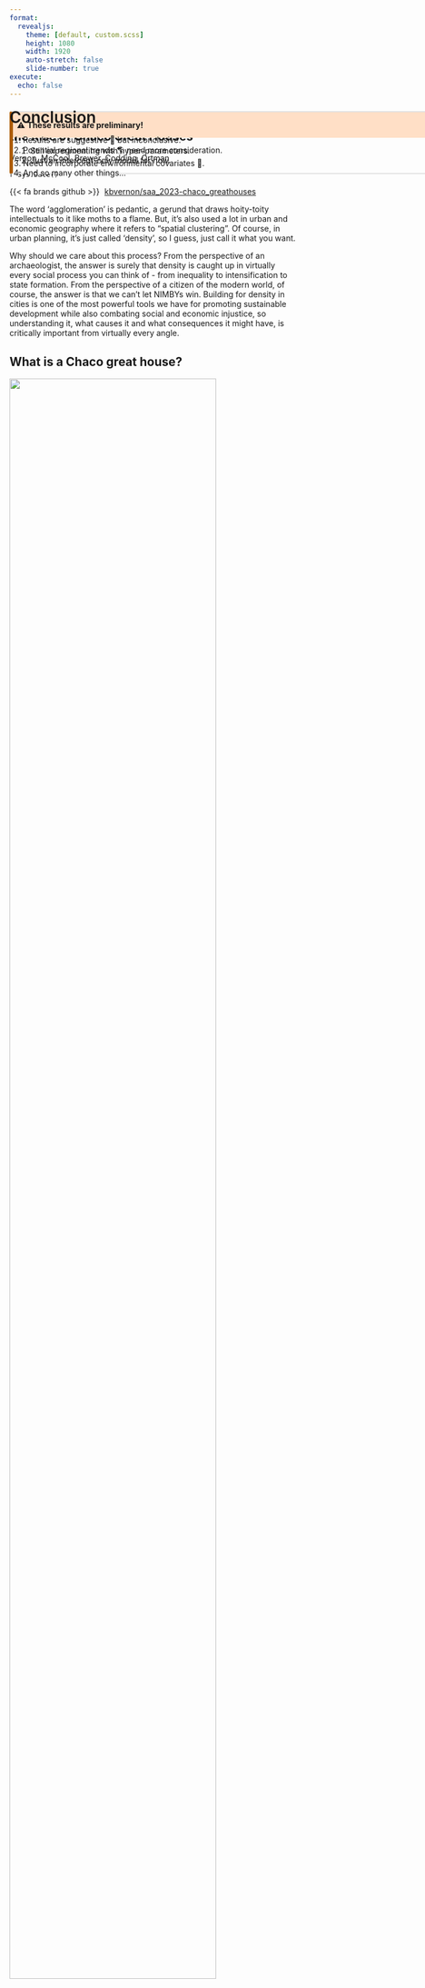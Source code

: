 ```yaml
---
format: 
  revealjs: 
    theme: [default, custom.scss]
    height: 1080
    width: 1920
    auto-stretch: false
    slide-number: true
execute:
  echo: false
---
```


## The Ecology of Agglomeration and <br>the Rise of Chaco Great Houses {.title-left background-image="figures/pueblo-bonito.png" background-size="contain"}

::: title-top
Vernon, McCool, Brewer, Codding, Ortman
:::

::: title-bottom
`r Sys.Date()`

{{< fa brands github >}} [kbvernon/saa_2023-chaco_greathouses](https://github.com/kbvernon/saa_2023-chaco_greathouses){style="padding-left: 0.3rem;"}
:::

::: {.notes}
The word 'agglomeration' is pedantic, a gerund that draws hoity-toity intellectuals to it like moths to a flame. But, it's also used a lot in urban and economic geography where it refers to "spatial clustering". Of course, in urban planning, it's just called 'density', so I guess, just call it what you want.  

Why should we care about this process? From the perspective of an archaeologist, the answer is surely that density is caught up in virtually every social process you can think of - from inequality to intensification to state formation. From the perspective of a citizen of the modern world, of course, the answer is that we can't let NIMBYs win. Building for density in cities is one of the most powerful tools we have for promoting sustainable development while also combating social and economic injustice, so understanding it, what causes it and what consequences it might have, is critically important from virtually every angle.  
:::

## What is a Chaco great house? {.horizontal-center}

[What is a great house?]{.menu-title style="display:none"}

::: {.r-stack width="100%" style="margin-top:1em;"}
::: {.fragment .fade-out fragment-index=0 style="margin-top:0.75em;"}
![](figures/great-house-outlines.png){width="85%" fig-align="center"}
:::

::: {.fragment .fade-in fragment-index=0 style="margin-top:0.75em;"}
![](figures/great-house-community.png){width="85%" fig-align="center"}
:::
:::

::: aside
Outlines adapted from [Van Dyke (2003)](https://doi.org/10.1080/00231940.2003.11758488), Figure 1.
:::

::: {.notes}
Monumental architecture, typically with one or more kivas surrounded by multi-story room blocks. They are also often found on prominent land forms and they are typically surrounded by dispersed pueblos or farms. 
:::

## Why are they built in these areas? {.horizontal-center background-image="figures/chaco-world-great-houses.png" background-size="contain"}

[Why this place?]{.menu-title style="display:none"}

::: aside
[Map displays centroids of HUC10 watersheds with at least one great house.]{style="color:black;"}
:::

## Why are they built at these times? {.horizontal-center}

[Why this time?]{.menu-title style="display:none"}

::: {.r-stack width="100%" style="margin-top:1em;"}
![](figures/construction-dates.png){width="65%" fig-align="center" style="margin-top: 1.5em;"}
:::

::: {.notes}
Two major building periods in the 11th century, though initial building began much earlier and continued even after Chaco canyon itself faded.  
:::

## Familiar hypotheses

::: {.fragment .semi-fade-out fragment-index=0}
1.  [**Natural advantages**]{.large}  
    Environment offers 🌳 resources, soil, 🌤️ climate️,💧 water!
:::

::: {.fragment .fade-in-then-semi-out fragment-index=0}
2.  [**Agglomeration effects**]{.large}  
    Density offers 🚚 reduced transport costs, 👷 available labor️, and 🧪 knowledge spill-overs  
:::

::: {.fragment .fade-in fragment-index="1"}
3.  [**But cities are costly, too!**]{.large}  
    More people means 🤼‍competition for jobs, 📈 higher rents, 🍷 expensive food, and 😬 more people  
:::

::: {.notes}
Agglomeration effects = scaling effects that encourage density. 
:::

## Clustering is costly!

IFD tells us that habitat **suitability** is negative density dependent, so how do we get agglomeration effects?  

![](figures/cartoon-habitat-selection-01.png){.img0 width="70%" fig-align="center" style="margin-top:2em;"}

## Allee effects are unstable

Positive effects at low density are eventually overwhelmed by competition.  

![](figures/cartoon-habitat-selection-02.png){.img0 width="70%" fig-align="center" style="margin-top:2em;"}

## But, unequal effects may be self-reinforcing

Given circumscription, the productivity of an unequal system will increase *relative to alternative arrangements*.  

![](figures/cartoon-habitat-selection-03.png){.img0 width="70%" fig-align="center" style="margin-top:2em;"}

::: aside
See Wilson and Codding (2020) [The marginal utility of inequality](https://doi.org/10.1007/s12110-020-09383-4).
:::

::: {.notes}
The key here is circumscription. It guarantees that subordinates will always be worse off by choosing not to participate. At the same time, dominants will benefit from subordination. So the *relative* advantages of the whole system will tend to increase.  

In the context of a sedentary, food production economy, this process would be amplified as the opportunity costs of moving would already be really high.  
:::

## Co-regionalization  

Can explore this process by looking for times and places where great houses and pueblos co-occur.  

![](figures/cartoon-farming-contribution.png){.img0 width="70%" fig-align="center" style="margin-top:2em;"}

::: aside
Relative rate is ratio of observed to expected counts, estimated using a multivariate space-time model fit with INLA in R.  
Method described in Gómez-Rubio _et al_ (2019) [Bayesian joint spatio-temporal analysis of multiple diseases](https://raco.cat/index.php/SORT/article/view/356181).
:::

::: {.notes}
Values less than 1 mean observed counts are lower than expected. Values greater than 1 mean observed counts are greater than expected.  
:::

## Unit of analysis {.horizontal-center background-image="figures/unit-of-analysis.png" background-size="contain"}

---

[Results]{.menu-title style="display:none"}

:::::: {style="position: absolute; top: 250px; width: 100%;"}
::::: {style="width: 960px; margin: 0 auto;"}
:::: {style="margin: 0; border-left: 6px solid #ac5c00; border-top: 2px solid #e2e2e2; border-right: 2px solid #e2e2e2; border-bottom: 2px solid #e2e2e2; border-radius: 0.25em;"}

::: {style="padding: 14px 0 14px 0.5em; background-color: #ffdfc6;"}
<div>[⚠️ **These results are preliminary!**]{.large}</div>
:::

::: {style="padding-left: 0.5em;"}

1.  Still experimenting with hyper-parameters.
2.  Just an intercept-only model for now.
:::

::::
::::: 
::::::

## Spatial random effects {.horizontal-center}

![](figures/spatial-random-effects.png){.img0 .mt-0 width="90%" fig-align="center"}

::: aside
Sum of shared and specific is total effect for each. 
:::

::: {.notes}

- Shared effect represents pattern irrespective of type.  
- Specific effects represent places that deviate from the shared effect.  
- So, there's just less of everything in the NE, and even less of great houses there.

:::

## Temporal random effects {.horizontal-center}

![](figures/temporal-random-effects.png){.img0 width="65%" fig-align="center" style="margin-top:3em;"}

::: aside
Sum of shared and specific is total effect for each. 
:::

::: {.notes}

- Shared effect represents pattern irrespective of type.  
- Specific effects represent times that deviate from the shared effect.  
- So, there's just less of everything before 900 and after 1300, 
- Slightly more of everything between those times,
- and even more great houses then.

:::

## Covariance of spatio-temporal weights {.horizontal-center}

![](figures/covariance-of-weights.png){.img0 width="73%" fig-align="center" style="margin-top:1em;"}

::: aside
Weights are contribution of shared effect to relative rates of each.
:::

::: {.notes}

Positive covariance means times and places with more of everything also have more of each. Negative covariances means more of one and less of the other.  

:::

---

[Conclusion]{.menu-title style="display:none"}

:::::: {style="position: absolute; top: 230px; width: 100%;"}
::::: {style="width: 1060px; margin: 0 auto;"}

[Conclusion]{style="font-size: 2em; font-weight: 600;"}

1. Results are suggestive 🤔 but inconclusive.  
2. Potential regional trends 🌎 need more consideration.  
2. Need to incorporate environmental covariates 🌳.  
2. And so many other things...

::::: 
::::::

## Acknowledgments {background-image="figures/chaco-masonry.jpg" background-size="contain"}

::: {style="width:65%; text-align: left; margin: 0 auto auto 0;"}
::: {layout="[[1,1], [2.5,0.8,2.5]]"}
![](figures/logo-uuac.png){style="height:75px;"}

![](figures/logo-asw.png){style="height:65px;"}

![](https://ibsweb.colorado.edu/archaeology/wp-content/uploads/sites/20/2021/10/CfAS-CCSA_notagline.png){style="height:120px; padding-top:10px;"}

![](https://www.nsf.gov/policies/images/NSF_Official_logo_High_Res_1200ppi.png){style="height:140px;"}

![](figures/logo-cybersw.png){style="height:100px; padding-top:20px;"}
:::



- Joan Brenner-Coltrain
- Link O'Brennan
- Josh Watts
- R. Kyle Bocinsky

:::
